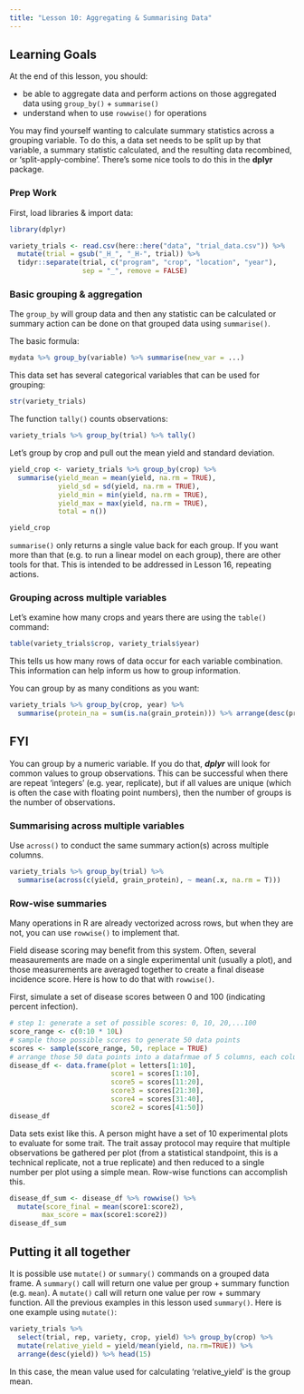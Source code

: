 ```yaml
---
title: "Lesson 10: Aggregating & Summarising Data"
---
```


::: {.callout-caution collapse="false"}
## Learning Goals

At the end of this lesson, you should:

* be able to aggregate data and perform actions on those aggregated data using `group_by()` + `summarise()`
* understand when to use `rowwise()` for operations

:::

You may find yourself wanting to calculate summary statistics across a grouping variable. To do this, a data set needs to be split up by that variable, a summary statistic calculated, and the resulting data recombined, or 'split-apply-combine'. There's some nice tools to do this in the **dplyr** package. 

### Prep Work

First, load libraries & import data: 

```r
library(dplyr)

variety_trials <- read.csv(here::here("data", "trial_data.csv")) %>% 
  mutate(trial = gsub("_H_", "_H-", trial)) %>% 
  tidyr::separate(trial, c("program", "crop", "location", "year"),
                  sep = "_", remove = FALSE)
```

### Basic grouping & aggregation

The `group_by` will group data and then any statistic can be calculated or summary action can be done on that grouped data using `summarise()`.

The basic formula: 
```r
mydata %>% group_by(variable) %>% summarise(new_var = ...)
```

This data set has several categorical variables that can be used for grouping: 

```r
str(variety_trials)
```

The function `tally()` counts observations: 
```r
variety_trials %>% group_by(trial) %>% tally()
```

Let's group by crop and pull out the mean yield and standard deviation. 

```r
yield_crop <- variety_trials %>% group_by(crop) %>% 
  summarise(yield_mean = mean(yield, na.rm = TRUE),
            yield_sd = sd(yield, na.rm = TRUE),
            yield_min = min(yield, na.rm = TRUE),
            yield_max = max(yield, na.rm = TRUE),
            total = n())

yield_crop
```

::: callout-note

`summarise()` only returns a single value back for each group. If you want more than that (e.g. to run a linear model on each group), there are other tools for that. This is intended to be addressed in Lesson 16, repeating actions. 

:::

### Grouping across multiple variables

Let's examine how many crops and years there are using the `table()` command: 
```r
table(variety_trials$crop, variety_trials$year)
```

This tells us how many rows of data occur for each variable combination. This information can help inform us how to group information. 

You can group by as many conditions as you want: 
```r
variety_trials %>% group_by(crop, year) %>% 
  summarise(protein_na = sum(is.na(grain_protein))) %>% arrange(desc(protein_na))
```
::: {.callout-warning}
## FYI

You can group by a numeric variable. If you do that, ***dplyr*** will look for common values to group observations. This can be successful when there are repeat 'integers' (e.g. year, replicate), but if all values are unique (which is often the case with floating point numbers), then the number of groups is the number of observations. 

:::

### Summarising across multiple variables

Use `across()` to conduct the same summary action(s) across multiple columns. 

```r
variety_trials %>% group_by(trial) %>% 
  summarise(across(c(yield, grain_protein), ~ mean(.x, na.rm = T)))
```

### Row-wise summaries

Many operations in R are already vectorized across rows, but when they are not, you can use `rowwise()` to implement that. 

Field disease scoring may benefit from this system. Often, several measaurements are made on a single experimental unit (usually a plot), and those measurements are averaged together to create a final disease incidence score. Here is how to do that with `rowwise()`. 

First, simulate a set of disease scores between 0 and 100 (indicating percent infection). 

```r
# step 1: generate a set of possible scores: 0, 10, 20,...100
score_range <- c(0:10 * 10L)
# sample those possible scores to generate 50 data points
scores <- sample(score_range, 50, replace = TRUE)
# arrange those 50 data points into a datafrmae of 5 columns, each column reflecting 10 observations
disease_df <- data.frame(plot = letters[1:10],
                         score1 = scores[1:10],
                         score5 = scores[11:20],
                         score3 = scores[21:30],
                         score4 = scores[31:40],
                         score2 = scores[41:50])
disease_df
```
Data sets exist like this. A person might have a set of 10 experimental plots to evaluate for some trait. The trait assay protocol may require that multiple observations be gathered per plot (from a statistical standpoint, this is a technical replicate, not a true replicate) and then reduced to a single number per plot using a simple mean. Row-wise functions can accomplish this. 

```r
disease_df_sum <- disease_df %>% rowwise() %>% 
  mutate(score_final = mean(score1:score2),
        max_score = max(score1:score2))
disease_df_sum
```

::: callout-tip
## Putting it all together

It is possible use `mutate()` or `summary()` commands on a grouped data frame. A `summary()` call will return one value per group + summary function (e.g. `mean`). A `mutate()` call will return one value per row + summary function. All the previous examples in this lesson used `summary()`. Here is one example using `mutate()`: 


```r
variety_trials %>% 
  select(trial, rep, variety, crop, yield) %>% group_by(crop) %>%
  mutate(relative_yield = yield/mean(yield, na.rm=TRUE)) %>% 
  arrange(desc(yield)) %>% head(15)
```
In this case, the mean value used for calculating 'relative_yield' is the group mean. 
:::
